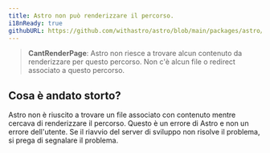 ```yaml
---
title: Astro non può renderizzare il percorso.
i18nReady: true
githubURL: https://github.com/withastro/astro/blob/main/packages/astro/src/core/errors/errors-data.ts
---
```


> **CantRenderPage**: Astro non riesce a trovare alcun contenuto da renderizzare per questo percorso. Non c'è alcun file o redirect associato a questo percorso.

## Cosa è andato storto?
Astro non è riuscito a trovare un file associato con contenuto mentre cercava di renderizzare il percorso. Questo è un errore di Astro e non un errore dell'utente. Se il riavvio del server di sviluppo non risolve il problema, si prega di segnalare il problema.
